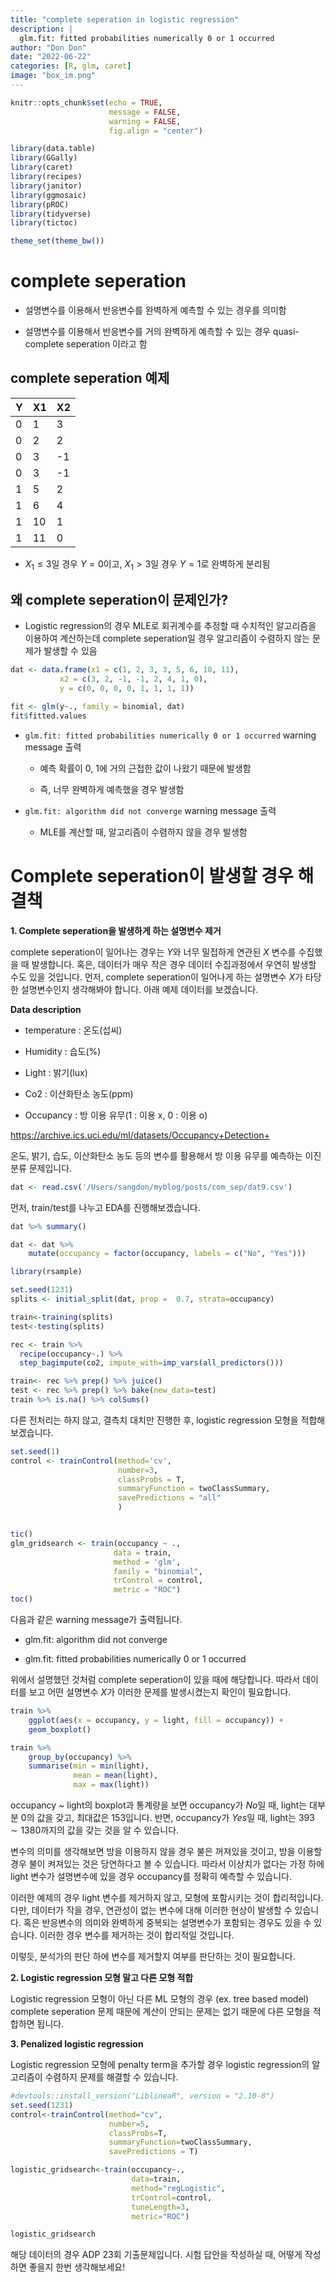 ```yaml
---
title: "complete seperation in logistic regression"
description: |
  glm.fit: fitted probabilities numerically 0 or 1 occurred
author: "Don Don"
date: "2022-06-22"
categories: [R, glm, caret]
image: "box_im.png"
---
```



```r
knitr::opts_chunk$set(echo = TRUE,
                      message = FALSE, 
                      warning = FALSE,
                      fig.align = "center")
```

```r
library(data.table)
library(GGally)
library(caret)
library(recipes)
library(janitor)
library(ggmosaic)
library(pROC)
library(tidyverse)
library(tictoc)

theme_set(theme_bw())

```


# complete seperation 

-   설명변수를 이용해서 반응변수를 완벽하게 예측할 수 있는 경우를 의미함 

-   설명변수를 이용해서 반응변수를 거의 완벽하게 예측할 수 있는 경우 quasi-complete seperation 이라고 함 

## complete seperation 예제

| Y   | X1  | X2  |
|-----|-----|-----|
| 0   | 1   | 3   |
| 0   | 2   | 2   |
| 0   | 3   | -1  |
| 0   | 3   | -1  |
| 1   | 5   | 2   |
| 1   | 6   | 4   |
| 1   | 10  | 1   |
| 1   | 11  | 0   |

-   $X_1\le 3$일 경우 $Y=0$이고, $X_1>3$일 경우 $Y=1$로 완벽하게 분리됨



## 왜 complete seperation이 문제인가? 

-   Logistic regression의 경우 MLE로 회귀계수를 추정할 때 수치적인 알고리즘을 이용하여 계산하는데 complete seperation일 경우 알고리즘이 수렴하지 않는 문제가 발생할 수 있음 

```r
dat <- data.frame(x1 = c(1, 2, 3, 3, 5, 6, 10, 11), 
           x2 = c(3, 2, -1, -1, 2, 4, 1, 0), 
           y = c(0, 0, 0, 0, 1, 1, 1, 1))
```

```r
fit <- glm(y~., family = binomial, dat)
fit$fitted.values
```

-   `glm.fit: fitted probabilities numerically 0 or 1 occurred` warning message 출력 

    -   예측 확률이 0, 1에 거의 근접한 값이 나왔기 때문에 발생함 
    
    -   즉, 너무 완벽하게 예측했을 경우 발생함 

-   `glm.fit: algorithm did not converge` warning message 출력 

    -   MLE를 계산할 때, 알고리즘이 수렴하지 않을 경우 발생함  

    



# Complete seperation이 발생할 경우 해결책 

**1. Complete seperation을 발생하게 하는 설명변수 제거**

complete seperation이 일어나는 경우는 $Y$와 너무 밀접하게 연관된 $X$ 변수를 수집했을 때 발생합니다. 혹은, 데이터가 매우 작은 경우 데이터 수집과정에서 우연히 발생할 수도 있을 것입니다. 먼저, complete seperation이 일어나게 하는 설명변수 $X$가 타당한 설명변수인지 생각해봐야 합니다. 아래 예제 데이터를 보겠습니다. 

**Data description**

-   temperature : 온도(섭씨)

-   Humidity : 습도(%)

-   Light : 밝기(lux)

-   Co2 : 이산화탄소 농도(ppm)

-   Occupancy : 방 이용 유무(1 : 이용 x, 0 : 이용 o)

<https://archive.ics.uci.edu/ml/datasets/Occupancy+Detection+>

온도, 밝기, 습도, 이산화탄소 농도 등의 변수를 활용해서 방 이용 유무를 예측하는 이진 분류 문제입니다. 

```r

dat <- read.csv('/Users/sangdon/myblog/posts/com_sep/dat9.csv')
```

먼저, train/test를 나누고 EDA를 진행해보겠습니다. 

```r
dat %>% summary()
```


```r
dat <- dat %>% 
    mutate(occupancy = factor(occupancy, labels = c("No", "Yes")))

library(rsample)

set.seed(1231)
splits <- initial_split(dat, prop =  0.7, strata=occupancy)

train<-training(splits)
test<-testing(splits)
```


```r
rec <- train %>%
  recipe(occupancy~.) %>%
  step_bagimpute(co2, impute_with=imp_vars(all_predictors()))

train<- rec %>% prep() %>% juice()
test <- rec %>% prep() %>% bake(new_data=test)
train %>% is.na() %>% colSums()
```

다른 전처리는 하지 않고, 결측치 대치만 진행한 후, logistic regression 모형을 적합해보겠습니다. 


```r
set.seed(1)
control <- trainControl(method='cv', 
                        number=3, 
                        classProbs = T,
                        summaryFunction = twoClassSummary, 
                        savePredictions = "all"
                        )


tic()
glm_gridsearch <- train(occupancy ~ .,             
                       data = train,               
                       method = 'glm',
                       family = "binomial",
                       trControl = control,
                       metric = "ROC") 
toc()

```


다음과 같은 warning message가 출력됩니다. 

-   glm.fit: algorithm did not converge 

-   glm.fit: fitted probabilities numerically 0 or 1 occurred

위에서 설명했던 것처럼 complete seperation이 있을 때에 해당합니다. 따라서 데이터를 보고 어떤 설명변수 $X$가 이러한 문제를 발생시켰는지 확인이 필요합니다. 


```r
train %>% 
    ggplot(aes(x = occupancy, y = light, fill = occupancy)) + 
    geom_boxplot()
```


```r
train %>% 
    group_by(occupancy) %>% 
    summarise(min = min(light), 
              mean = mean(light), 
              max = max(light))

```

occupancy ~ light의 boxplot과 통계량을 보면 occupancy가 $No$일 때, light는 대부분 $0$의 값을 갖고, 최대값은 $153$입니다. 반면, occupancy가 $Yes$일 때, light는 $393 \sim 1380$까지의 값을 갖는 것을 알 수 있습니다. 

변수의 의미를 생각해보면 방을 이용하지 않을 경우 불은 꺼져있을 것이고, 방을 이용할 경우 불이 켜져있는 것은 당연하다고 볼 수 있습니다. 따라서 이상치가 없다는 가정 하에 light 변수가 설명변수에 있을 경우 occupancy를 정확히 예측할 수 있습니다. 

이러한 예제의 경우 light 변수를 제거하지 않고, 모형에 포함시키는 것이 합리적입니다. 다만, 데이터가 작을 경우, 연관성이 없는 변수에 대해 이러한 현상이 발생할 수 있습니다. 혹은 반응변수의 의미와 완벽하게 중복되는 설명변수가 포함되는 경우도 있을 수 있습니다. 이러한 경우 변수를 제거하는 것이 합리적일 것입니다. 

이렇듯, 분석가의 판단 하에 변수를 제거할지 여부를 판단하는 것이 필요합니다. 


**2. Logistic regression 모형 말고 다른 모형 적합** 

Logistic regression 모형이 아닌 다른 ML 모형의 경우 (ex. tree based model) complete seperation 문제 때문에 계산이 안되는 문제는 없기 때문에 다른 모형을 적합하면 됩니다. 


**3. Penalized logistic regression** 

Logistic regression 모형에 penalty term을 추가할 경우 logistic regression의 알고리즘이 수렴하지 문제를 해결할 수 있습니다. 


```r
#devtools::install_version("LiblineaR", version = "2.10-8")
set.seed(1231)
control<-trainControl(method="cv",
                      number=5,
                      classProbs=T,
                      summaryFunction=twoClassSummary,
                      savePredictions = T)

logistic_gridsearch<-train(occupancy~.,
                           data=train,
                           method="regLogistic",
                           trControl=control,
                           tuneLength=3,
                           metric="ROC")

logistic_gridsearch
```

해당 데이터의 경우 ADP 23회 기출문제입니다. 시험 답안을 작성하실 때, 어떻게 작성하면 좋을지 한번 생각해보세요! 



